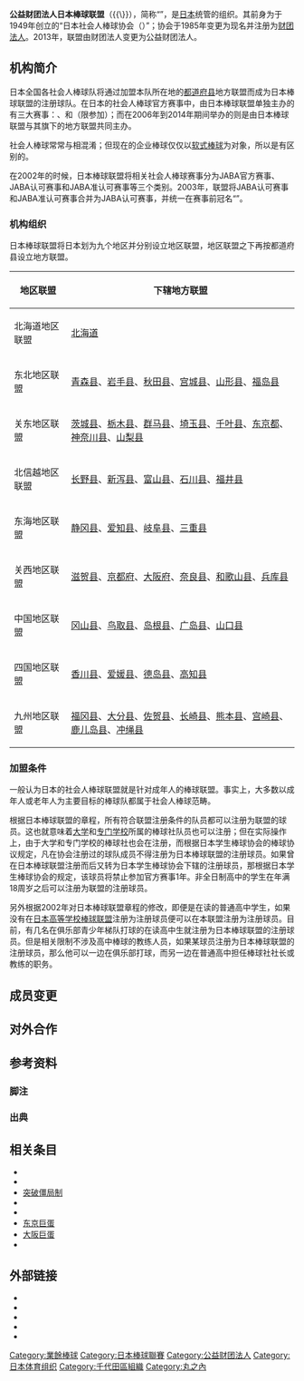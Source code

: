 {{NoteTA
|G1 = Toponym
|G2 = Organization
}}
{{About|日本统管社会人棒球业余赛事的组织|日本历史上统管职业棒球的同名组织|日本棒球联盟 (职业棒球)}}
{{Not|日本棒球机构}}
{{coord|35.6837221|139.7664226|type:landmark_region:JP|display=title}}
{{Infobox organization
|name          = 公益财团法人日本棒球联盟
|original_name = {{lang|ja|公益財団法人日本野球連盟}}
|image         = File:JABA logo.png
|size          = 200px
|abbreviation  = {{lang|en|JABA}}
|origins       = {{Plain list|
* 日本社会人棒球协会<small>（1949年－1985年）</small>
* 财团法人日本棒球联盟<small>（1985年－2013年）</small>
  }}
|formation     = {{Start date and age|1949|02|16}}
|type          = [[非政府组织|非政府组织]]
|status        = [[公益财团法人|公益财团法人]]
|headquarters  = [[日本|日本]][[东京都|东京都]][[千代田区|千代田区]]<br />[[丸之内|丸之内]]一丁目7番12号<br />{{Link-ja|萨皮亚塔|サピアタワー}}8楼
|region_served = {{JPN}}
|membership    = 358名
|language      = [[日本语|日本语]]
|leader_title  = {{Nowrap|代表理事会长}}
|leader_name   = {{Link-ja|清野智|清野智}}
|website       = {{URL|http://www.jaba.or.jp/}}
}}

'''公益财团法人日本棒球联盟'''（{{Lang-ja|公益財団法人日本野球連盟}}{{\}}{{Lang-en|Japan Amateur Baseball Association}}），简称“{{lang|en|JABA}}”，是[[日本|日本]]统管{{Link-ja|社会人棒球|社会人野球}}的组织。其前身为于1949年创立的“日本社会人棒球协会（{{lang|ja|日本社会人野球協会}}）”；协会于1985年变更为现名并注册为[[财团法人|财团法人]]。2013年，联盟由财团法人变更为公益财团法人。

== 机构简介 ==
日本全国各社会人棒球队将通过加盟本队所在地的[[都道府县|都道府县]]地方联盟而成为日本棒球联盟的注册球队{{efn|1=加盟虽然是自愿制，但如果不加盟的话将不能参加由联盟举办的任何赛事也不能与联盟其他加盟球队进行交流赛事，因此实质上是所有球队都加入了联盟。}}。在日本的社会人棒球官方赛事中，由日本棒球联盟单独主办的有三大赛事：{{Link-ja|城际棒球对抗赛|都市対抗野球大会}}、{{Link-ja|社会人棒球日本锦标赛|社会人野球日本選手権大会}}和{{Link-ja|全日本俱乐部棒球锦标赛|全日本クラブ野球選手権大会}}（限{{Link-ja|俱乐部队 (社会人棒球)|クラブチーム (社会人野球)|俱乐部队}}参加）；而在2006年到2014年期间举办的{{Link-ja|全国俱乐部队棒球系列赛|ナショナルクラブベースボールシリーズ}}则是由日本棒球联盟与其旗下的地方联盟共同主办{{efn|1=日本棒球联盟还与{{Link-ja|全日本大学棒球联盟|全日本大学野球連盟}}联合主办了“社会人与大学棒球对抗赛”；以及由[[日本棒球机构|日本棒球机构]]、日本棒球联盟和全日本大学棒球联盟共同主办的“神奈川棒球交流赛”。}}。

社会人棒球常常与{{Link-ja|全日本企业棒球联盟|全日本実業団野球連盟|企业棒球}}相混淆；但现在的企业棒球仅仅以[[软式棒球|软式棒球]]为对象，所以是有区别的。

在2002年的时候，日本棒球联盟将相关社会人棒球赛事分为JABA官方赛事、JABA认可赛事和JABA准认可赛事等三个类别。2003年，联盟将JABA认可赛事和JABA准认可赛事合并为JABA认可赛事，并统一在赛事前冠名“{{lang|en|JABA}}”。

=== 机构组织 ===
日本棒球联盟将日本划为九个地区并分别设立地区联盟{{efn|1=北海道单独设立一个地区联盟。因此北海道下没有地方联盟而只有地区联盟的支部。}}，地区联盟之下再按都道府县设立地方联盟{{efn|1=地方联盟通常会以“某某县棒球联盟”为名，但神奈川县棒球协会与新泻县硬式棒球联盟两个地方联盟名例外。}}。

{| class="wikitable" style="width:40%; text-align:left;"
|-
! width=20% | 地区联盟
! width=80% | 下辖地方联盟
|-
! 北海道地区联盟
| [[北海道|北海道]]
|-
! 东北地区联盟
| [[青森县|青森县]]、[[岩手县|岩手县]]、[[秋田县|秋田县]]、[[宫城县|宫城县]]、[[山形县|山形县]]、[[福岛县|福岛县]]
|-
! 关东地区联盟
| [[茨城县|茨城县]]、[[栃木县|栃木县]]、[[群马县|群马县]]、[[埼玉县|埼玉县]]、[[千叶县|千叶县]]、[[东京都|东京都]]、[[神奈川县|神奈川县]]、[[山梨县|山梨县]]
|-
! 北信越地区联盟
| [[长野县|长野县]]、[[新泻县|新泻县]]、[[富山县|富山县]]、[[石川县|石川县]]、[[福井县|福井县]]
|-
! 东海地区联盟
| [[静冈县|静冈县]]、[[爱知县|爱知县]]、[[岐阜县|岐阜县]]、[[三重县|三重县]]
|-
! 关西地区联盟
| [[滋贺县|滋贺县]]、[[京都府|京都府]]、[[大阪府|大阪府]]、[[奈良县|奈良县]]、[[和歌山县|和歌山县]]、[[兵库县|兵库县]]
|-
! 中国地区联盟
| [[冈山县|冈山县]]、[[鸟取县|鸟取县]]、[[岛根县|岛根县]]、[[广岛县|广岛县]]、[[山口县|山口县]]
|-
! 四国地区联盟
| [[香川县|香川县]]、[[爱媛县|爱媛县]]、[[德岛县|德岛县]]、[[高知县|高知县]]
|-
! 九州地区联盟
| [[福冈县|福冈县]]、[[大分县|大分县]]、[[佐贺县|佐贺县]]、[[长崎县|长崎县]]、[[熊本县|熊本县]]、[[宫崎县|宫崎县]]、[[鹿儿岛县|鹿儿岛县]]、[[冲绳县|冲绳县]]
|}

=== 加盟条件 ===
一般认为日本的社会人棒球联盟就是针对成年人的棒球联盟。事实上，大多数以成年人或老年人为主要目标的棒球队都属于社会人棒球范畴。

根据日本棒球联盟的章程，所有符合联盟注册条件的{{Link-ja|日本的业余棒球|日本のアマチュア野球|业余棒球}}队员都可以注册为联盟的球员。这也就意味着[[大学|大学]]和[[專門學校_(日本)|专门学校]]所属的棒球社队员也可以注册；但在实际操作上，由于大学和专门学校的棒球社也会在{{Link-ja|日本学生棒球协会|日本学生野球協会}}注册，而根据日本学生棒球协会的棒球协议规定，凡在协会注册过的球队成员不得注册为日本棒球联盟的注册球员。如果曾在日本棒球联盟注册而后又转为日本学生棒球协会下辖的{{Link-ja|全日本大学棒球联盟|全日本大学野球連盟}}注册球员，那根据日本学生棒球协会的规定，该球员将禁止参加官方赛事1年。非全日制高中的学生在年满18周岁之后可以注册为联盟的注册球员。

另外根据2002年对日本棒球联盟章程的修改，即便是在读的普通高中学生，如果没有在[[日本高等学校棒球联盟|日本高等学校棒球联盟]]注册为注册球员便可以在本联盟注册为注册球员。目前，有几名在俱乐部青少年梯队打球的在读高中生就注册为日本棒球联盟的注册球员。但是相关限制不涉及高中棒球的教练人员，如果某球员注册为日本棒球联盟的注册球员，那么他可以一边在俱乐部打球，而另一边在普通高中担任棒球社社长或教练的职务。

== 成员变更 ==

== 对外合作 ==

== 参考资料 ==
=== 脚注 ===
{{Notelist}}

=== 出典 ===
{{Reflist|2}}

== 相关条目 ==
* {{Link-ja|社会人棒球队列表|社会人野球チーム一覧}}
* {{Link-ja|地区联盟主办赛事 (社会人棒球)|地区連盟主催大会 (社会人野球)}}
* [[突破僵局制|突破僵局制]]
* {{Link-ja|全日本棒球会议|全日本野球会議}}
* {{Link-ja|社会人棒球日本锦标赛|社会人野球日本選手権大会}}
* [[东京巨蛋|东京巨蛋]]
* [[大阪巨蛋|大阪巨蛋]]
* {{Link-ja|全日本女子棒球联盟|全日本女子野球連盟}}

== 外部链接 ==
{{Portal|日本|棒球}}

* {{Official website|http://www.jaba.or.jp/}}{{ja}}
* {{Twitter|baseball_jaba|日本棒球联盟}}
* {{Instagram|jaba.kurojishi|日本棒球联盟}}
* {{Facebook|jaba.or.jp|日本棒球联盟}}
* {{YouTube|channel=UCoyFVijgxMz6XYmFId-5O0g|日本棒球联盟}}

{{Authority control}}
{{DEFAULTSORT:Nihon Yakyu Renmei}}

[[Category:業餘棒球|Category:業餘棒球]]
[[Category:日本棒球聯賽|Category:日本棒球聯賽]]
[[Category:公益财团法人|Category:公益财团法人]]
[[Category:日本体育组织|Category:日本体育组织]]
[[Category:千代田區組織|Category:千代田區組織]]
[[Category:丸之內|Category:丸之內]]